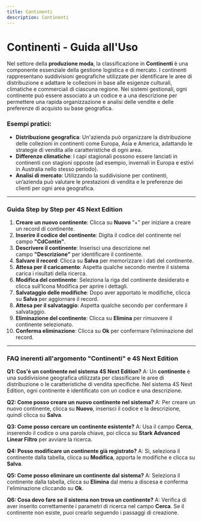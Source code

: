 ```yaml
---
title: Continenti
description: Continenti
---
```


# Continenti - Guida all'Uso

Nel settore della **produzione moda**, la classificazione in **Continenti** è una componente essenziale della gestione logistica e di mercato. I continenti rappresentano suddivisioni geografiche utilizzate per identificare le aree di distribuzione e adattare le collezioni in base alle esigenze culturali, climatiche e commerciali di ciascuna regione. Nei sistemi gestionali, ogni continente può essere associato a un codice e a una descrizione per permettere una rapida organizzazione e analisi delle vendite e delle preferenze di acquisto su base geografica.

### Esempi pratici:

* **Distribuzione geografica**: Un'azienda può organizzare la distribuzione delle collezioni in continenti come Europa, Asia e America, adattando le strategie di vendita alle caratteristiche di ogni area.
* **Differenze climatiche**: I capi stagionali possono essere lanciati in continenti con stagioni opposte (ad esempio, invernali in Europa e estivi in Australia nello stesso periodo).
* **Analisi di mercato**: Utilizzando la suddivisione per continenti, un’azienda può valutare le prestazioni di vendita e le preferenze dei clienti per ogni area geografica.

***

### Guida Step by Step per **4S Next Edition**

1. **Creare un nuovo continente**: Clicca su **Nuovo** “+” per iniziare a creare un record di continente.
2. **Inserire il codice del continente**: Digita il codice del continente nel campo **"CdContin"**.
3. **Descrivere il continente**: Inserisci una descrizione nel campo **"Descrizione"** per identificare il continente.
4. **Salvare il record**: Clicca su **Salva** per memorizzare i dati del continente.
5. **Attesa per il caricamento**: Aspetta qualche secondo mentre il sistema carica i risultati della ricerca.
6. **Modifica del continente**: Seleziona la riga del continente desiderato e clicca sull’Icona Modifica per aprire i dettagli.
7. **Salvataggio delle modifiche**: Dopo aver apportato le modifiche, clicca su **Salva** per aggiornare il record.
8. **Attesa per il salvataggio**: Aspetta qualche secondo per confermare il salvataggio.
9. **Eliminazione del continente**: Clicca su **Elimina** per rimuovere il continente selezionato.
10. **Conferma eliminazione**: Clicca su **Ok** per confermare l’eliminazione del record.

***

### FAQ inerenti all'argomento "**Continenti"** e 4S Next Edition

**Q1: Cos'è un continente nel sistema 4S Next Edition?**
A: Un **continente** è una suddivisione geografica utilizzata per classificare le aree di distribuzione o le caratteristiche di vendita specifiche. Nel sistema 4S Next Edition, ogni continente è identificato con un codice e una descrizione.

**Q2: Come posso creare un nuovo continente nel sistema?**
A: Per creare un nuovo continente, clicca su **Nuovo**, inserisci il codice e la descrizione, quindi clicca su **Salva**.

**Q3: Come posso cercare un continente esistente?**
A: Usa il campo **Cerca**, inserendo il codice o una parola chiave, poi clicca su **Stark Advanced Linear Filtro** per avviare la ricerca.

**Q4: Posso modificare un continente già registrato?**
A: Sì, seleziona il continente dalla tabella, clicca su **Modifica**, apporta le modifiche e clicca su **Salva**.

**Q5: Come posso eliminare un continente dal sistema?**
A: Seleziona il continente dalla tabella, clicca su **Elimina** dal menu a discesa e conferma l'eliminazione cliccando su **Ok**.

**Q6: Cosa devo fare se il sistema non trova un continente?**
A: Verifica di aver inserito correttamente i parametri di ricerca nel campo **Cerca**. Se il continente non esiste, puoi crearlo seguendo i passaggi di creazione.